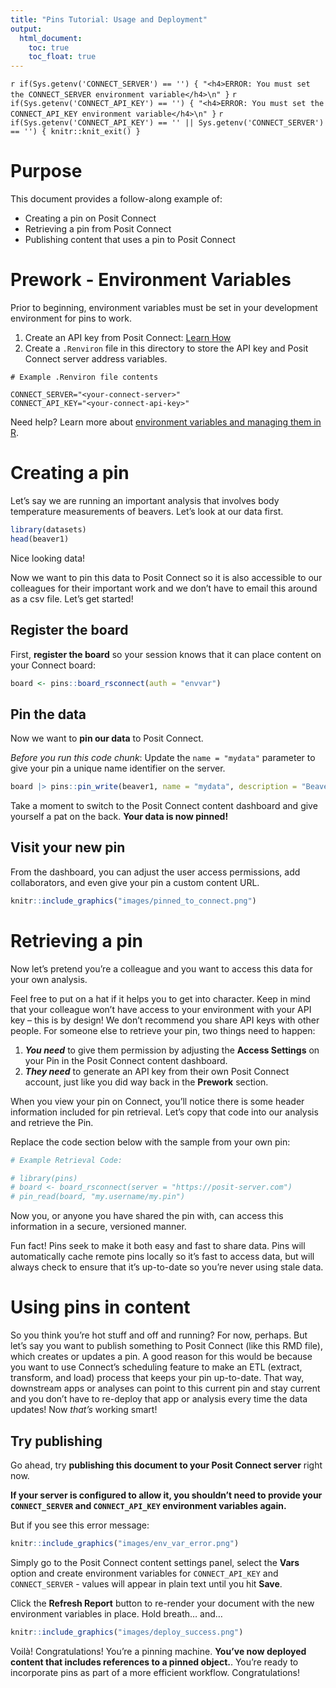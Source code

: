 ```yaml
---
title: "Pins Tutorial: Usage and Deployment"
output:
  html_document:
    toc: true
    toc_float: true
---
```


`r if(Sys.getenv('CONNECT_SERVER') == '') { "<h4>ERROR: You must set the CONNECT_SERVER environment variable</h4>\n" }` `r if(Sys.getenv('CONNECT_API_KEY') == '') { "<h4>ERROR: You must set the CONNECT_API_KEY environment variable</h4>\n" }` `r if(Sys.getenv('CONNECT_API_KEY') == '' || Sys.getenv('CONNECT_SERVER') == '') { knitr::knit_exit() }`

# Purpose

This document provides a follow-along example of:

-   Creating a pin on Posit Connect
-   Retrieving a pin from Posit Connect
-   Publishing content that uses a pin to Posit Connect

# Prework - Environment Variables

Prior to beginning, environment variables must be set in your development environment for pins to work.

1.  Create an API key from Posit Connect: [Learn How](https://docs.posit.co/connect/user/api-keys/)\
2.  Create a `.Renviron` file in this directory to store the API key and Posit Connect server address variables.

```{=html}
<!-- -->
```
    # Example .Renviron file contents

    CONNECT_SERVER="<your-connect-server>"
    CONNECT_API_KEY="<your-connect-api-key>"

Need help? Learn more about [environment variables and managing them in R](https://rviews.rstudio.com/2017/04/19/r-for-enterprise-understanding-r-s-startup/).

# Creating a pin

Let's say we are running an important analysis that involves body temperature measurements of beavers. Let's look at our data first.

```r
library(datasets)
head(beaver1)
```

Nice looking data!

Now we want to pin this data to Posit Connect so it is also accessible to our colleagues for their important work and we don't have to email this around as a csv file. Let's get started!

## Register the board

First, **register the board** so your session knows that it can place content on your Connect board:

```r
board <- pins::board_rsconnect(auth = "envvar")
```

## Pin the data

Now we want to **pin our data** to Posit Connect.

*Before you run this code chunk*: Update the `name = "mydata"` parameter to give your pin a unique name identifier on the server.

```r
board |> pins::pin_write(beaver1, name = "mydata", description = "Beaver Body Temperature Measurements")
```

Take a moment to switch to the Posit Connect content dashboard and give yourself a pat on the back. **Your data is now pinned!**

## Visit your new pin

From the dashboard, you can adjust the user access permissions, add collaborators, and even give your pin a custom content URL.

```r
knitr::include_graphics("images/pinned_to_connect.png")
```

# Retrieving a pin

Now let's pretend you're a colleague and you want to access this data for your own analysis.

Feel free to put on a hat if it helps you to get into character. Keep in mind that your colleague won't have access to your environment with your API key -- this is by design! We don't recommend you share API keys with other people. For someone else to retrieve your pin, two things need to happen:

1.  ***You need*** to give them permission by adjusting the **Access Settings** on your Pin in the Posit Connect content dashboard.
2.  ***They need*** to generate an API key from their own Posit Connect account, just like you did way back in the **Prework** section.

When you view your pin on Connect, you'll notice there is some header information included for pin retrieval. Let's copy that code into our analysis and retrieve the Pin.

Replace the code section below with the sample from your own pin:

```r
# Example Retrieval Code:

# library(pins)
# board <- board_rsconnect(server = "https://posit-server.com")
# pin_read(board, "my.username/my.pin") 
```

Now you, or anyone you have shared the pin with, can access this information in a secure, versioned manner.

Fun fact! Pins seek to make it both easy and fast to share data. Pins will automatically cache remote pins locally so it's fast to access data, but will always check to ensure that it's up-to-date so you're never using stale data.

# Using pins in content

So you think you're hot stuff and off and running? For now, perhaps. But let's say you want to publish something to Posit Connect (like this RMD file), which creates or updates a pin. A good reason for this would be because you want to use Connect's scheduling feature to make an ETL (extract, transform, and load) process that keeps your pin up-to-date. That way, downstream apps or analyses can point to this current pin and stay current and you don't have to re-deploy that app or analysis every time the data updates! Now *that's* working smart!

## Try publishing

Go ahead, try **publishing this document to your Posit Connect server** right now.

**If your server is configured to allow it, you shouldn't need to provide your `CONNECT_SERVER` and `CONNECT_API_KEY` environment variables again.**

But if you see this error message:

```r
knitr::include_graphics("images/env_var_error.png")
```

Simply go to the Posit Connect content settings panel, select the **Vars** option and create environment variables for `CONNECT_API_KEY` and `CONNECT_SERVER` - values will appear in plain text until you hit **Save**.

Click the **Refresh Report** button to re-render your document with the new environment variables in place. Hold breath... and...

```r
knitr::include_graphics("images/deploy_success.png")
```

Voilà! Congratulations! You're a pinning machine. **You've now deployed content that includes references to a pinned object.**. You're ready to incorporate pins as part of a more efficient workflow. Congratulations!
